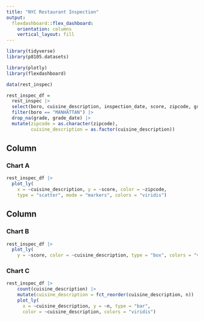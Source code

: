 ```yaml
---
title: "NYC Restaurant Inspection"
output: 
  flexdashboard::flex_dashboard:
    orientation: columns
    vertical_layout: fill
---
```


```r
library(tidyverse)
library(p8105.datasets)

library(plotly)
library(flexdashboard)

data(rest_inspec)

rest_inspec_df =
  rest_inspec |> 
  select(boro, cuisine_description, inspection_date, score, zipcode, grade, grade_date) |> 
  filter(boro == "MANHATTAN") |> 
  drop_na(grade, grade_date) |> 
  mutate(zipcode = as.character(zipcode),
         cuisine_description = as.factor(cuisine_description))
```

Column {data-width=650}
-----------------------------------------------------------------------

### Chart A

```r
rest_inspec_df |> 
  plot_ly(
    x = ~cuisine_description, y = ~score, color = ~zipcode,
    type = "scatter", mode = "markers", colors = "viridis")
```

Column {data-width=350}
-----------------------------------------------------------------------

### Chart B

```r
rest_inspec_df |> 
  plot_ly(
    y = ~score, color = ~cuisine_description, type = "box", colors = "viridis")
```

### Chart C

```r
rest_inspec_df |> 
    count(cuisine_description) |>  
    mutate(cuisine_description = fct_reorder(cuisine_description, n)) |> 
    plot_ly(
      x = ~cuisine_description, y = ~n, type = "bar", 
      color = ~cuisine_description, colors = "viridis")
```

